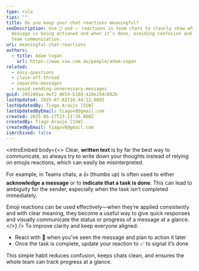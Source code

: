 ```yaml
---
type: rule
tips: ""
title: Do you keep your chat reactions meaningful?
seoDescription: Use 👀 and ✅ reactions in team chats to clearly show when a
  message is being actioned and when it’s done, avoiding confusion and improving
  team communication.
uri: meaningful-chat-reactions
authors:
  - title: Adam Cogan
    url: https://www.ssw.com.au/people/adam-cogan
related:
  - easy-questions
  - close-off-thread
  - separate-messages
  - avoid-sending-unnecessary-messages
guid: 285240aa-9ef2-4654-b10d-42de294c662b
lastUpdated: 2025-07-02T16:44:12.000Z
lastUpdatedBy: Tiago Araújo [SSW]
lastUpdatedByEmail: tiagov8@gmail.com
created: 2025-06-17T23:13:39.000Z
createdBy: Tiago Araújo [SSW]
createdByEmail: tiagov8@gmail.com
isArchived: false
---
```


<introEmbed
  body={<>
Clear, **written text** is by far the best way to communicate, so always try to write down your thoughts instead of relying on emojis reactions, which can easily be misinterpreted.

For example, in Teams chats, a 👍 (thumbs up) is often used to either **acknowledge a message** or to **indicate that a task is done**. This can lead to ambiguity for the sender, especially when the task isn’t completed immediately.

Emoji reactions can be used effectively—when they’re applied consistently and with clear meaning, they become a useful way to give quick responses and visually communicate the status or progress of a message at a glance.
  </>}
/>
To improve clarity and keep everyone aligned:

* React with 👀 when you've seen the message and plan to action it later
* Once the task is complete, update your reaction to ✅ to signal it’s done

This simple habit reduces confusion, keeps chats clean, and ensures the whole team can track progress at a glance.
